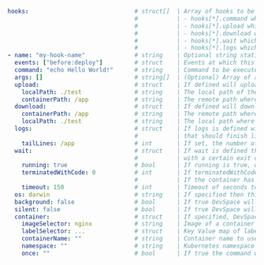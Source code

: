 ```yaml
hooks:                              # struct[]  | Array of hooks to be executed. A hook can only have either one of the following fields defined:
                                    #           | - hooks[*].command which will either execute a command locally or remotely in a container
                                    #           | - hooks[*].upload which will upload files or folders into a container
                                    #           | - hooks[*].download which will download files or folder from a container
                                    #           | - hooks[*].wait which will wait for a container to become running or terminate
                                    #           | - hooks[*].logs which will print the logs for a certain container
- name: "my-hook-name"              # string    | Optional string stating the name of this hook configuration
  events: ["before:deploy"]         # struct    | Events at which this hook should get executed
  command: "echo Hello World!"      # string    | Command to be executed when this hook is triggered (if no args a specified, will be executed in a golang shell)
  args: []                          # string[]  | (Optional) Array of arguments for the command of this hook. If this is specified, command has to be present in PATH
  upload:                           # struct    | If defined will upload files or folders into the container.
    localPath: ./test               # string    | The local path of the file or folder
    containerPath: /app             # string    | The remote path where to upload the file or folder into
  download:                         # struct    | If defined will download files or folders from the container.
    containerPath: /app             # string    | The remote path where to download the file or folder from
    localPath: ./test               # string    | The local path where to download the file or folder
  logs:                             # struct    | If logs is defined will print the logs of the target container. This is useful for containers 
                                    #           | that should finish like init containers or job pods. Otherwise this hook will never terminate.
    tailLines: /app                 # int       | If set, the number of lines from the end of the logs to show
  wait:                             # struct    | If wait is defined the hook will wait until the matched pod or container is running or is terminated
                                    #           | with a certain exit code.
    running: true                   # bool      | If running is true, will wait until the matched containers are running. Can be used together with terminatedWithCode.
    terminatedWithCode: 0           # int       | If terminatedWithCode is not nil, will wait until the matched containers are terminated with the given exit code. 
                                    #           | If the container has exited with a different exit code, the hook will fail. Can be used together with running.
    timeout: 150                    # int       | Timeout of seconds to wait for matched containers to reach the given state until the hook will fail.
  os: darwin                        # string    | If specified then this hook is only executed on the given operating system
  background: false                 # bool      | If true DevSpace will not wait for the command to finish and directly move on
  silent: false                     # bool      | If true DevSpace will not print any command output to the console
  container:                        # struct    | If specified, DevSpace will run the command in the container instead of locally
    imageSelector: nginx            # string    | Image of a container by which DevSpace should select the pod
    labelSelector: ...              # struct    | Key Value map of labels and values to select pods with
    containerName: ""               # string    | Container name to use after selecting a pod
    namespace: ""                   # string    | Kubernetes namespace to select pods in
    once: ""                        # bool      | If true the command will execute once - unless the targeted container is restarted and the hook is re-executing according to its lifecycle events (default false)
```
